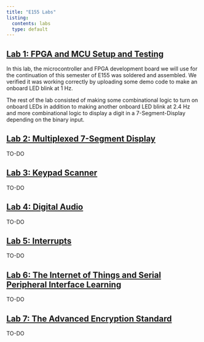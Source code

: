```yaml
---
title: "E155 Labs"
listing:
  contents: labs
  type: default
---
```


## [Lab 1: FPGA and MCU Setup and Testing](lab1/lab1.qmd)
In this lab, the microcontroller and FPGA development board we will use for the continuation of this semester of E155 was soldered and assembled. We verified it was working correctly by uploading some demo code to make an onboard LED blink at $1$ Hz.

The rest of the lab consisted of making some combinational logic to turn on onboard LEDs in addition to making another onboard LED blink at $2.4$ Hz and more combinational logic to display a digit in a 7-Segment-Display depending on the binary input.

## [Lab 2: Multiplexed 7-Segment Display](lab2/lab2.qmd)
TO-DO

## [Lab 3: Keypad Scanner](lab3/lab3.qmd)
TO-DO

## [Lab 4: Digital Audio](lab4/lab4.qmd)
TO-DO

## [Lab 5: Interrupts](lab5/lab5.qmd)
TO-DO

## [Lab 6: The Internet of Things and Serial Peripheral Interface Learning](lab6/lab6.qmd)
TO-DO

## [Lab 7: The Advanced Encryption Standard](lab7/lab7.qmd)
TO-DO